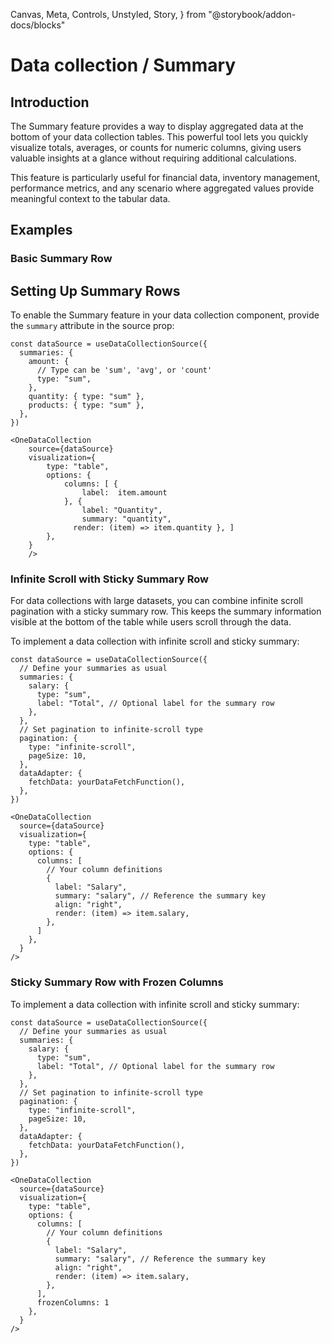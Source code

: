   Canvas,
  Meta,
  Controls,
  Unstyled,
  Story,
} from "@storybook/addon-docs/blocks"


<Meta title="Data collection/Summary" />

# Data collection / Summary

## Introduction

The Summary feature provides a way to display aggregated data at the bottom of
your data collection tables. This powerful tool lets you quickly visualize
totals, averages, or counts for numeric columns, giving users valuable insights
at a glance without requiring additional calculations.

This feature is particularly useful for financial data, inventory management,
performance metrics, and any scenario where aggregated values provide meaningful
context to the tabular data.

## Examples

### Basic Summary Row

<Canvas of={SummaryStories.BasicSummaryRow} meta={SummaryStories} />

## Setting Up Summary Rows

To enable the Summary feature in your data collection component, provide the
`summary` attribute in the source prop:

```tsx
const dataSource = useDataCollectionSource({
  summaries: {
    amount: {
      // Type can be 'sum', 'avg', or 'count'
      type: "sum",
    },
    quantity: { type: "sum" },
    products: { type: "sum" },
  },
})

<OneDataCollection
    source={dataSource}
    visualization={
        type: "table",
        options: {
            columns: [ {
                label:  item.amount
            }, {
                label: "Quantity",
                summary: "quantity",
              render: (item) => item.quantity }, ]
        },
    }
    />
```

### Infinite Scroll with Sticky Summary Row

For data collections with large datasets, you can combine infinite scroll
pagination with a sticky summary row. This keeps the summary information visible
at the bottom of the table while users scroll through the data.

<Canvas
  of={SummaryStories.WithInfiniteScrollSummarySticky}
  meta={SummaryStories}
/>

To implement a data collection with infinite scroll and sticky summary:

```tsx
const dataSource = useDataCollectionSource({
  // Define your summaries as usual
  summaries: {
    salary: {
      type: "sum",
      label: "Total", // Optional label for the summary row
    },
  },
  // Set pagination to infinite-scroll type
  pagination: {
    type: "infinite-scroll",
    pageSize: 10,
  },
  dataAdapter: {
    fetchData: yourDataFetchFunction(),
  },
})

<OneDataCollection
  source={dataSource}
  visualization={
    type: "table",
    options: {
      columns: [
        // Your column definitions
        {
          label: "Salary",
          summary: "salary", // Reference the summary key
          align: "right",
          render: (item) => item.salary,
        },
      ]
    },
  }
/>
```

### Sticky Summary Row with Frozen Columns

<Canvas
  of={SummaryStories.WithInfiniteScrollSummaryStickyFrozenColumns}
  meta={SummaryStories}
/>

To implement a data collection with infinite scroll and sticky summary:

```tsx
const dataSource = useDataCollectionSource({
  // Define your summaries as usual
  summaries: {
    salary: {
      type: "sum",
      label: "Total", // Optional label for the summary row
    },
  },
  // Set pagination to infinite-scroll type
  pagination: {
    type: "infinite-scroll",
    pageSize: 10,
  },
  dataAdapter: {
    fetchData: yourDataFetchFunction(),
  },
})

<OneDataCollection
  source={dataSource}
  visualization={
    type: "table",
    options: {
      columns: [
        // Your column definitions
        {
          label: "Salary",
          summary: "salary", // Reference the summary key
          align: "right",
          render: (item) => item.salary,
        },
      ],
      frozenColumns: 1
    },
  }
/>
```
